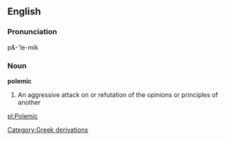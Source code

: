 == English ==
=== Pronunciation ===
p&-'le-mik 
=== Noun ===
'''polemic'''
#An aggressive attack on or refutation of the opinions or principles of another
[[Category:Greek derivations]]

[[pl:Polemic]]